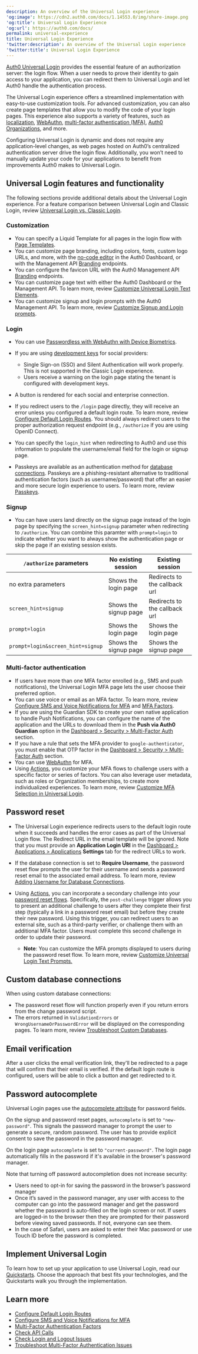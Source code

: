```yaml
---
description: An overview of the Universal Login experience
'og:image': https://cdn2.auth0.com/docs/1.14553.0/img/share-image.png
'og:title': Universal Login Experience
'og:url': https://auth0.com/docs/
permalink: universal-experience
title: Universal Login Experience
'twitter:description': An overview of the Universal Login experience
'twitter:title': Universal Login Experience
---
```

[Auth0 Universal Login](/authenticate/login/auth0-universal-login) provides the essential feature of an <Tooltip tip="Authorization Server: Centralized server that contributes to defining the boundaries of a user’s access. For example, your authorization server can control the data, tasks, and features available to a user." cta="View Glossary" href="/glossary?term=authorization+server">authorization server</Tooltip>: the login flow. When a user needs to prove their identity to gain access to your application, you can redirect them to <Tooltip tip="Authorization Server: Centralized server that contributes to defining the boundaries of a user’s access. For example, your authorization server can control the data, tasks, and features available to a user." cta="View Glossary" href="/glossary?term=Universal+Login">Universal Login</Tooltip> and let Auth0 handle the authentication process.

The Universal Login experience offers a streamlined implementation with easy-to-use customization tools. For advanced customization, you can also create page templates that allow you to modify the code of your login pages. This experience also supports a variety of features, such as [localization](/customize/internationalization-and-localization/universal-login-internationalization), [WebAuthn](/secure/multi-factor-authentication/fido-authentication-with-webauthn), [multi-factor authentication (MFA)](/secure/multi-factor-authentication), [Auth0 Organizations](/manage-users/organizations/organizations-overview), and more.

Configuring Universal Login is dynamic and does not require any application-level changes, as web pages hosted on Auth0’s centralized <Tooltip tip="Authentication Server: Server that confirms or denies a user’s identity." cta="View Glossary" href="/glossary?term=authentication+server">authentication server</Tooltip> drive the login flow. Additionally, you won’t need to manually update your code for your applications to benefit from improvements Auth0 makes to Universal Login.

## Universal Login features and functionality

The following sections provide additional details about the Universal Login experience. For a feature comparison between Universal Login and Classic Login, review [Universal Login vs. Classic Login](/authenticate/login/auth0-universal-login/universal-login-vs-classic-login).

### Customization

* You can specify a Liquid Template for all pages in the login flow with [Page Templates](/customize/login-pages/universal-login/customize-templates).
* You can customize page branding, including colors, fonts, custom logo URLs, and more, with the [no-code editor](/customize/login-pages/universal-login/customize-themes) in the <Tooltip tip="Auth0 Dashboard: Auth0's main product to configure your services." cta="View Glossary" href="/glossary?term=Auth0+Dashboard">Auth0 Dashboard</Tooltip>, or with the <Tooltip tip="Auth0 Dashboard: Auth0's main product to configure your services." cta="View Glossary" href="/glossary?term=Management+API">Management API</Tooltip> [Branding](https://auth0.com/docs/api/management/v2#!/Branding/patch_branding) endpoints.
* You can configure the favicon URL with the Auth0 Management API [Branding](https://auth0.com/docs/api/management/v2#!/Branding/patch_branding) endpoints.
* You can customize page text with either the Auth0 Dashboard or the Management API. To learn more, review [Customize Universal Login Text Elements](/customize/login-pages/universal-login/customize-text-elements).
* You can customize signup and login prompts with the Auth0 Management API. To learn more, review [Customize Signup and Login prompts](/customize/login-pages/universal-login/customize-signup-and-login-prompts).

### Login

* You can use [Passwordless with WebAuthn with Device Biometrics](/authenticate/login/auth0-universal-login/passwordless-login/webauthn-device-biometrics).
* If you are using [development keys](/authenticate/identity-providers/social-identity-providers/devkeys) for social providers:

  + Single Sign-on (SSO) and Silent Authentication will work properly. This is not supported in the Classic Login experience.
  + Users receive a warning on the login page stating the tenant is configured with development keys.
* A button is rendered for each social and enterprise connection.
* If you redirect users to the `/login` page directly, they will receive an error unless you configured a default login route. To learn more, review [Configure Default Login Routes](/authenticate/login/auth0-universal-login/configure-default-login-routes). You should always redirect users to the proper authorization request endpoint (e.g., `/authorize` if you are using <Tooltip tip="OpenID: Open standard for authentication that allows applications to verify users' identities without collecting and storing login information." cta="View Glossary" href="/glossary?term=OpenID">OpenID</Tooltip> Connect).
* You can specify the `login_hint` when redirecting to Auth0 and use this information to populate the username/email field for the login or signup page.
* Passkeys are available as an authentication method for [database connections](/authenticate/database-connections). Passkeys are a phishing-resistant alternative to traditional authentication factors (such as username/password) that offer an easier and more secure login experience to users. To learn more, review [Passkeys](/authenticate/database-connections/passkeys).

### Signup

* You can have users land directly on the signup page instead of the login page by specifying the `screen_hint=signup` parameter when redirecting to `/authorize`. You can combine this paramter with `prompt=login` to indicate whether you want to always show the authentication page or skip the page if an existing session exists.

<table class="table"><thead>
<tr>
<th><code>/authorize</code> parameters</th>
<th>No existing session</th>
<th>Existing session</th>
</tr>
</thead>
<tbody>
<tr>
<td>no extra parameters</td>
<td>Shows the login page</td>
<td>Redirects to the callback url</td>
</tr>
<tr>
<td><code>screen_hint=signup</code></td>
<td>Shows the signup page</td>
<td>Redirects to the callback url</td>
</tr>
<tr>
<td><code>prompt=login</code></td>
<td>Shows the login page</td>
<td>Shows the login page</td>
</tr>
<tr>
<td><code>prompt=login&amp;screen_hint=signup</code></td>
<td>Shows the signup page</td>
<td>Shows the signup page</td>
</tr>
</tbody>
</table>

### Multi-factor authentication

* If users have more than one <Tooltip tip="Multi-factor authentication (MFA): User authentication process that uses a factor in addition to username and password such as a code via SMS." cta="View Glossary" href="/glossary?term=MFA">MFA</Tooltip> factor enrolled (e.g., SMS and push notifications), the Universal Login MFA page lets the user choose their preferred option.
* You can use voice or email as an MFA factor. To learn more, review [Configure SMS and Voice Notifications for MFA](/secure/multi-factor-authentication/multi-factor-authentication-factors/configure-sms-voice-notifications-mfa) and [MFA Factors](/secure/multi-factor-authentication/multi-factor-authentication-factors).
* If you are using the Guardian SDK to create your own native application to handle Push Notifications, you can configure the name of the application and the URLs to download them in the **Push via Auth0 Guardian** option in the [Dashboard > Security > Multi-Factor Auth](https://manage.auth0.com/#/mfa) section.
* If you have a rule that sets the MFA provider to `google-authenticator`, you must enable that OTP factor in the [Dashboard > Security > Multi-Factor Auth](https://manage.auth0.com/#/mfa) section.
* You can use [WebAuthn](/secure/multi-factor-authentication/fido-authentication-with-webauthn) for MFA.
* Using [Actions](/customize/actions), you customize your MFA flows to challenge users with a specific factor or series of factors. You can also leverage user metadata, such as roles or Organization memberships, to create more individualized experiences. To learn more, review [Customize MFA Selection in Universal Login](/secure/multi-factor-authentication/customize-mfa/customize-mfa-selection-universal-login).

## Password reset

* The Universal Login experience redirects users to the default login route when it succeeds and handles the error cases as part of the Universal Login flow. The Redirect URL in the email template will be ignored. Note that you must provide an **Application Login URI** in the [Dashboard > Applications > Applications](/get-started/applications/application-settings) **Settings** tab for the redirect URLs to work.
* If the database connection is set to **Require Username**, the password reset flow prompts the user for their username and sends a password reset email to the associated email address. To learn more, review [Adding Username for Database Connections](/authenticate/database-connections/require-username).
* Using [Actions](/customize/actions), you can incorporate a secondary challenge into your [password reset flows](/customize/actions/explore-triggers/password-reset-triggers). Specifically, the `post-challenge` trigger allows you to present an additional challenge to users after they complete their first step (typically a link in a password reset email) but before they create their new password. Using this trigger, you can redirect users to an external site, such as a third-party verifier, or challenge them with an additional MFA factor. Users must complete this second challenge in order to update their password.

  + **Note**: You can customize the MFA prompts displayed to users during the password reset flow. To learn more, review [Customize Universal Login Text Prompts.](/customize/login-pages/universal-login/customize-text-elements)

## Custom database connections

When using custom database connections:

* The password reset flow will function properly even if you return errors from the change password script.
* The errors returned in `ValidationErrors` or `WrongUsernameOrPasswordError` will be displayed on the corresponding pages. To learn more, review [Troubleshoot Custom Databases](/authenticate/database-connections/custom-db/error-handling).

## Email verification

After a user clicks the email verification link, they'll be redirected to a page that will confirm that their email is verified. If the default login route is configured, users will be able to click a button and get redirected to it.

## Password autocomplete

Universal Login pages use the [autocomplete attribute](https://developer.mozilla.org/en-US/docs/Web/HTML/Attributes/autocomplete) for password fields.

On the signup and password reset pages, `autocomplete` is set to `"new-password"`. This signals the password manager to prompt the user to generate a secure, random password. The user has to provide explicit consent to save the password in the password manager.

On the login page `autocomplete` is set to `"current-password"`. The login page automatically fills in the password if it's available in the browser's password manager.

Note that turning off password autocompletion does not increase security:

* Users need to opt-in for saving the password in the browser’s password manager
* Once it’s saved in the password manager, any user with access to the computer can go into the password manager and get the password whether the password is auto-filled on the login screen or not. If users are logged-in to the browser then they are prompted for their password before viewing saved passwords. If not, everyone can see them.
* In the case of Safari, users are asked to enter their Mac password or use Touch ID before the password is completed.

## Implement Universal Login

To learn how to set up your application to use Universal Login, read our [Quickstarts](/quickstarts). Choose the approach that best fits your technologies, and the Quickstarts walk you through the implementation.

## Learn more

* [Configure Default Login Routes](/authenticate/login/auth0-universal-login/configure-default-login-routes)
* [Configure SMS and Voice Notifications for MFA](/secure/multi-factor-authentication/multi-factor-authentication-factors/configure-sms-voice-notifications-mfa)
* [Multi-Factor Authentication Factors](/secure/multi-factor-authentication/multi-factor-authentication-factors)
* [Check API Calls](/troubleshoot/authentication-issues/check-api-calls)
* [Check Login and Logout Issues](/troubleshoot/authentication-issues/check-login-and-logout-issues)
* [Troubleshoot Multi-Factor Authentication Issues](/troubleshoot/authentication-issues/troubleshoot-mfa-issues)